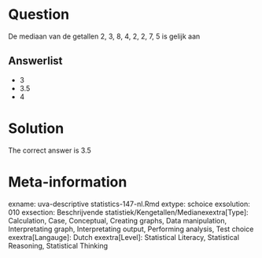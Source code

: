 Question
========

De mediaan van de getallen 2, 3, 8, 4, 2, 2, 7, 5 is gelijk aan 

Answerlist
----------
* 3
* 3.5
* 4

Solution
========

The correct answer is  3.5 

Meta-information
================
exname: uva-descriptive statistics-147-nl.Rmd 
extype: schoice 
exsolution: 010 
exsection: Beschrijvende statistiek/Kengetallen/Medianexextra[Type]: Calculation, Case, Conceptual, Creating graphs, Data manipulation, Interpretating graph, Interpretating output, Performing analysis, Test choice 
exextra[Langauge]: Dutch 
exextra[Level]: Statistical Literacy, Statistical Reasoning, Statistical Thinking 
